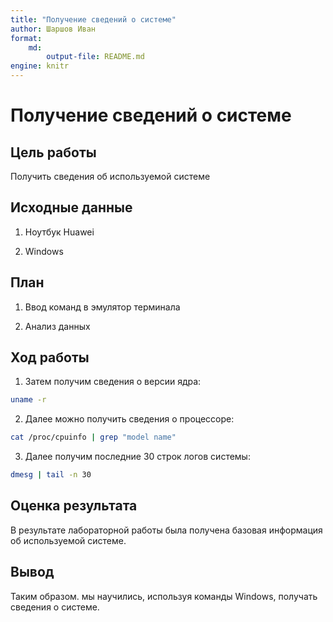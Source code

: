 ```yaml
---
title: "Получение сведений о системе"
author: Шаршов Иван
format: 
    md:
        output-file: README.md
engine: knitr
---
```


# Получение сведений о системе

## Цель работы

Получить сведения об используемой системе

## Исходные данные

1. Ноутбук Huawei

2. Windows 


## План

1. Ввод команд в эмулятор терминала

2. Анализ данных

## Ход работы


1. Затем получим сведения о версии ядра:

```bash
uname -r
```

2. Далее можно получить сведения о процессоре:

```bash
cat /proc/cpuinfo | grep "model name"
```



3. Далее получим последние 30 строк логов системы:

```bash
dmesg | tail -n 30
```


## Оценка результата

В результате лабораторной работы была получена базовая информация об используемой системе.

## Вывод

Таким образом. мы научились, используя команды Windows, получать сведения о системе.